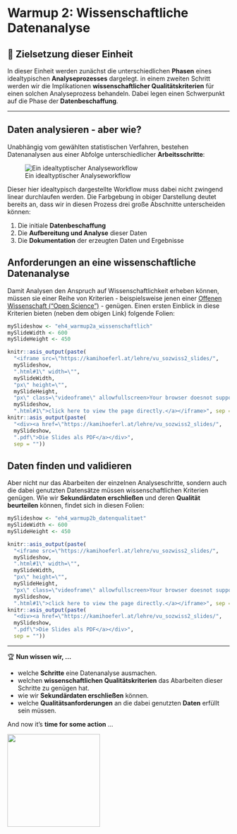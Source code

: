 # Warmup 2: Wissenschaftliche Datenanalyse

## 📢 Zielsetzung dieser Einheit {.unnumbered}

In dieser Einheit werden zunächst die unterschiedlichen **Phasen** eines idealtypischen **Analyseprozesses** dargelegt. in einem zweiten Schritt werden wir die Implikationen **wissenschaftlicher Qualitätskriterien** für einen solchen Analyseprozess behandeln. Dabei legen einen Schwerpunkt auf die Phase der **Datenbeschaffung**.

------------------------------------------------------------------------

## Daten analysieren - aber wie?

Unabhängig vom gewählten statistischen Verfahren, bestehen Datenanalysen aus einer Abfolge unterschiedlicher **Arbeitsschritte**:

![Ein idealtyptischer Analyseworkflow](images/workflow_v1_cr.jpg){.videoframe .fullscreen-enabled}

Dieser hier idealtypisch dargestellte Workflow muss dabei nicht zwingend linear durchlaufen werden. Die Farbgebung in obiger Darstellung deutet bereits an, dass wir in diesen Prozess drei große Abschnitte unterscheiden können:

1.  Die initiale **Datenbeschaffung**
2.  Die **Aufbereitung und Analyse** dieser Daten
3.  Die **Dokumentation** der erzeugten Daten und Ergebnisse

## Anforderungen an eine wissenschaftliche Datenanalyse

Damit Analysen den Anspruch auf Wissenschaftlichkeit erheben können, müssen sie einer Reihe von Kriterien - beispielsweise jenen einer [Offenen Wissenschaft ("Open Science")](https://open-science-training-handbook.gitbook.io/book/) - genügen. Einen ersten Einblick in diese Kriterien bieten (neben dem obigen Link) folgende Folien:

```r
mySlideshow <- "eh4_warmup2a_wissenschaftlich"
mySlideWidth <- 600
mySlideHeight <- 450

knitr::asis_output(paste(
  "<iframe src=\"https://kamihoeferl.at/lehre/vu_sozwiss2_slides/",
  mySlideshow,
  ".html#1\" width=\"",
  mySlideWidth,
  "px\" height=\"",
  mySlideHeight,
  "px\" class=\"videoframe\" allowfullscreen>Your browser doesnot support iframes <a href=\"<https://kamihoeferl.at/lehre/vu_sozwiss2_slides/",
  mySlideshow,
  ".html#1\">click here to view the page directly.</a></iframe>", sep = ""))
knitr::asis_output(paste(
  "<div><a href=\"https://kamihoeferl.at/lehre/vu_sozwiss2_slides/",
  mySlideshow,
  ".pdf\">Die Slides als PDF</a></div>",
  sep = ""))
```

## Daten finden und validieren

Aber nicht nur das Abarbeiten der einzelnen Analyseschritte, sondern auch die dabei genutzten Datensätze müssen wissenschaftlichen Kriterien genügen. Wie wir **Sekundärdaten erschließen** und deren **Qualität beurteilen** können, findet sich in diesen Folien:

```r
mySlideshow <- "eh4_warmup2b_datenqualitaet"
mySlideWidth <- 600
mySlideHeight <- 450

knitr::asis_output(paste(
  "<iframe src=\"https://kamihoeferl.at/lehre/vu_sozwiss2_slides/",
  mySlideshow,
  ".html#1\" width=\"",
  mySlideWidth,
  "px\" height=\"",
  mySlideHeight,
  "px\" class=\"videoframe\" allowfullscreen>Your browser doesnot support iframes <a href=\"<https://kamihoeferl.at/lehre/vu_sozwiss2_slides/",
  mySlideshow,
  ".html#1\">click here to view the page directly.</a></iframe>", sep = ""))
knitr::asis_output(paste(
  "<div><a href=\"https://kamihoeferl.at/lehre/vu_sozwiss2_slides/",
  mySlideshow,
  ".pdf\">Die Slides als PDF</a></div>",
  sep = ""))
```

------------------------------------------------------------------------

🏆 **Nun wissen wir, ...**

-   welche **Schritte** eine Datenanalyse ausmachen.
-   welchen **wissenschaftlichen Qualitätskriterien** das Abarbeiten dieser Schritte zu genügen hat.
-   wie wir **Sekundärdaten erschließen** können.
-   welche **Qualitätsanforderungen** an die dabei genutzten **Daten** erfüllt sein müssen.

And now it's **time for some action** ...

![](images/cat_computer.gif){.videoframe width="210"}

